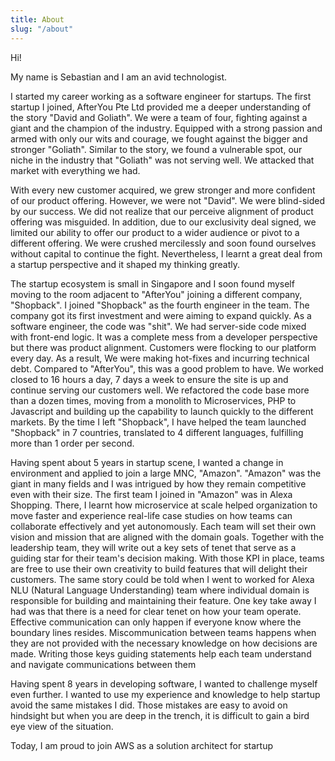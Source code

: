```yaml
---
title: About
slug: "/about"
---
```


Hi!

My name is Sebastian and I am an avid technologist.

I started my career working as a software engineer for startups. The first startup I joined, AfterYou Pte Ltd provided me a deeper understanding of the story "David and Goliath".
We were a team of four, fighting against a giant and the champion of the industry.
Equipped with a strong passion and armed with only our wits and courage, we fought against the bigger and stronger "Goliath".
Similar to the story, we found a vulnerable spot, our niche in the industry that "Goliath" was not serving well. We attacked that market with everything we had.

With every new customer acquired, we grew stronger and more confident of our product offering. However, we were not "David". We were blind-sided by our success.
We did not realize that our perceive alignment of product offering was misguided. In addition, due to our exclusivity deal signed, we limited our ability to offer
our product to a wider audience or pivot to a different offering. We were crushed mercilessly and soon found ourselves without capital to continue the fight.
Nevertheless, I learnt a great deal from a startup perspective and it shaped my thinking greatly.

The startup ecosystem is small in Singapore and I soon found myself moving to the room adjacent to "AfterYou" joining a different company, "Shopback".
I joined "Shopback" as the fourth engineer in the team. The company got its first investment and were aiming to expand quickly. As a software engineer, the code was "shit".
We had server-side code mixed with front-end logic. It was a complete mess from a developer perspective but there was product alignment. Customers were flocking to our platform every day.
As a result, We were making hot-fixes and incurring technical debt. Compared to "AfterYou", this was a good problem to have. We worked closed to 16 hours a day, 7 days a week to ensure the site is up
and continue serving our customers well. We refactored the code base more than a dozen times, moving from a monolith to Microservices, PHP to Javascript and building up the capability to launch
quickly to the different markets. By the time I left "Shopback", I have helped the team launched "Shopback" in 7 countries, translated to 4 different languages, fulfilling more than 1 order per second.

Having spent about 5 years in startup scene, I wanted a change in environment and applied to join a large MNC, "Amazon". "Amazon" was the giant in many fields and I was intrigued by how
they remain competitive even with their size. The first team I joined in "Amazon" was in Alexa Shopping. There, I learnt how microservice at scale helped organization to move faster and experience
real-life case studies on how teams can collaborate effectively and yet autonomously. Each team will set their own vision and mission that are aligned with the domain goals. Together with the leadership team,
they will write out a key sets of tenet that serve as a guiding star for their team's decision making. With those KPI in place,
teams are free to use their own creativity to build features that will delight their customers. The same story could be told when
I went to worked for Alexa NLU (Natural Language Understanding) team where individual domain is responsible for building and maintaining their feature.
One key take away I had was that there is a need for clear tenet on how your team operate. Effective communication can only happen if everyone know where the boundary lines resides.
Miscommunication between teams happens when they are not provided with the necessary knowledge on how decisions are made. Writing those keys guiding statements help each team understand
and navigate communications between them

Having spent 8 years in developing software, I wanted to challenge myself even further. I wanted to use my experience and knowledge to help startup avoid the same mistakes I did. Those
mistakes are easy to avoid on hindsight but when you are deep in the trench, it is difficult to gain a bird eye view of the situation.

Today, I am proud to join AWS as a solution architect for startup
